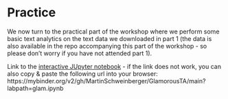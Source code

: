 # Practice

We now turn to the practical part of the workshop where we perform some basic text analytics on the text data we downloaded in part 1 (the data is also available in the repo accompanying this part of the workshop - so please don't worry if you have not attended part 1).

Link to the [interactive JUpyter notebook](https://mybinder.org/v2/gh/MartinSchweinberger/GlamorousTA/main?labpath=glam.ipynb) - if the link does not work, you can also copy & paste the following url into your browser: https://mybinder.org/v2/gh/MartinSchweinberger/GlamorousTA/main?labpath=glam.ipynb